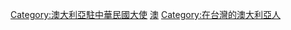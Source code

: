 [[Category:澳大利亞駐中華民國大使|Category:澳大利亞駐中華民國大使]]
[[Category:駐台代表|澳]]
[[Category:在台灣的澳大利亞人|Category:在台灣的澳大利亞人]]
